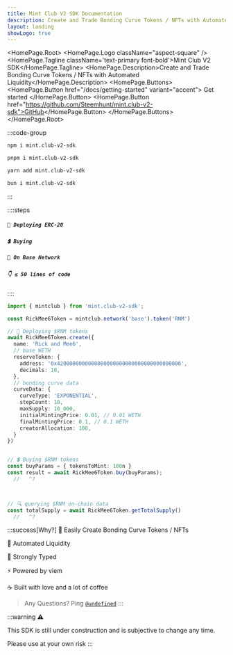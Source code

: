```yaml
---
title: Mint Club V2 SDK Documentation
description: Create and Trade Bonding Curve Tokens / NFTs with Automated Liquidity
layout: landing
showLogo: true
---
```



<HomePage.Root>
  <HomePage.Logo className="aspect-square" />
  <HomePage.Tagline className='text-primary font-bold'>Mint Club V2 SDK</HomePage.Tagline>
  <HomePage.Description>Create and Trade Bonding Curve Tokens / NFTs with Automated Liquidity</HomePage.Description>
   <HomePage.Buttons>
    <HomePage.Button href="/docs/getting-started" variant="accent">
      Get started
    </HomePage.Button>
    <HomePage.Button href="https://github.com/Steemhunt/mint.club-v2-sdk">GitHub</HomePage.Button>
  </HomePage.Buttons>
</HomePage.Root>

:::code-group

```bash [npm]
npm i mint.club-v2-sdk
```

```bash [pnpm]
pnpm i mint.club-v2-sdk
```

```bash [yarn]
yarn add mint.club-v2-sdk
```

```bash [bun]
bun i mint.club-v2-sdk
```

:::


::::steps
##### `🚀 Deploying ERC-20` 

##### `💲 Buying`

##### `🔵 On Base Network`  

##### `👇 ≤ 50 lines of code`
::::


```ts twoslash [example.ts]
import { mintclub } from 'mint.club-v2-sdk';

const RickMee6Token = mintclub.network('base').token('RNM')

// 🚀 Deploying $RNM tokens
await RickMee6Token.create({
  name: 'Rick and Mee6',
  // base WETH 
  reserveToken: {
    address: '0x4200000000000000000000000000000000000006', 
    decimals: 18, 
  }, 
  // bonding curve data
  curveData: {
    curveType: 'EXPONENTIAL', 
    stepCount: 10,
    maxSupply: 10_000,
    initialMintingPrice: 0.01, // 0.01 WETH 
    finalMintingPrice: 0.1, // 0.1 WETH
    creatorAllocation: 100,
  }
})


// 💲 Buying $RNM tokens
const buyParams = { tokensToMint: 100n }
const result = await RickMee6Token.buy(buyParams);
  //   ^? 



// 🔍 querying $RNM on-chain data
const totalSupply = await RickMee6Token.getTotalSupply()
  //   ^? 


```

:::success[Why?]
🧃 Easily Create Bonding Curve Tokens / NFTs 

🤤 Automated Liquidity

💪 Strongly Typed

⚡ Powered by viem

☕ Built with love and a lot of coffee

> Any Questions? Ping [`@undefined`](https://warpcast.com/undefined)
:::



:::warning
⚠️ 

This SDK is still under construction and is subjective to change any time. 

Please use at your own risk
:::